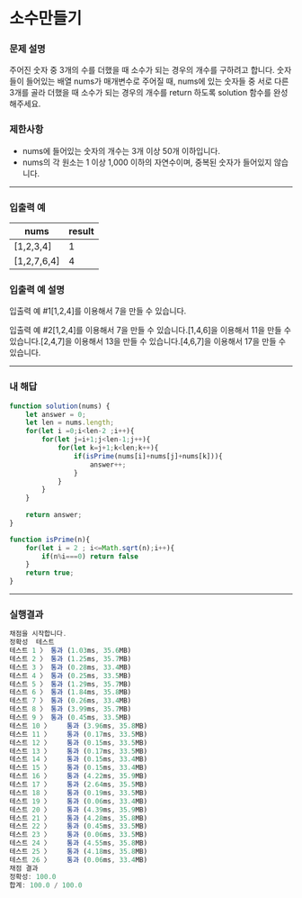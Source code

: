 # 소수만들기

### **문제 설명**

주어진 숫자 중 3개의 수를 더했을 때 소수가 되는 경우의 개수를 구하려고 합니다. 숫자들이 들어있는 배열 nums가 매개변수로 주어질 때, nums에 있는 숫자들 중 서로 다른 3개를 골라 더했을 때 소수가 되는 경우의 개수를 return 하도록 solution 함수를 완성해주세요.

### 제한사항

- nums에 들어있는 숫자의 개수는 3개 이상 50개 이하입니다.
- nums의 각 원소는 1 이상 1,000 이하의 자연수이며, 중복된 숫자가 들어있지 않습니다.

---

### 입출력 예

| nums | result |
| --- | --- |
| [1,2,3,4] | 1 |
| [1,2,7,6,4] | 4 |

### 입출력 예 설명

입출력 예 #1[1,2,4]를 이용해서 7을 만들 수 있습니다.

입출력 예 #2[1,2,4]를 이용해서 7을 만들 수 있습니다.[1,4,6]을 이용해서 11을 만들 수 있습니다.[2,4,7]을 이용해서 13을 만들 수 있습니다.[4,6,7]을 이용해서 17을 만들 수 있습니다.

---

### 내 해답

```jsx
function solution(nums) {
    let answer = 0;
    let len = nums.length;
    for(let i =0;i<len-2 ;i++){
        for(let j=i+1;j<len-1;j++){
            for(let k=j+1;k<len;k++){
                if(isPrime(nums[i]+nums[j]+nums[k])){
                    answer++;
                }
            }
        }
    }
    
    return answer;
}

function isPrime(n){
    for(let i = 2 ; i<=Math.sqrt(n);i++){
        if(n%i===0) return false
    }
    return true;
}
```

---

### 실행결과

```jsx
채점을 시작합니다.
정확성  테스트
테스트 1 〉	통과 (1.03ms, 35.6MB)
테스트 2 〉	통과 (1.25ms, 35.7MB)
테스트 3 〉	통과 (0.28ms, 33.4MB)
테스트 4 〉	통과 (0.25ms, 33.5MB)
테스트 5 〉	통과 (1.29ms, 35.7MB)
테스트 6 〉	통과 (1.84ms, 35.8MB)
테스트 7 〉	통과 (0.26ms, 33.4MB)
테스트 8 〉	통과 (3.99ms, 35.7MB)
테스트 9 〉	통과 (0.45ms, 33.5MB)
테스트 10 〉	통과 (3.96ms, 35.8MB)
테스트 11 〉	통과 (0.17ms, 33.5MB)
테스트 12 〉	통과 (0.15ms, 33.5MB)
테스트 13 〉	통과 (0.17ms, 33.5MB)
테스트 14 〉	통과 (0.15ms, 33.4MB)
테스트 15 〉	통과 (0.15ms, 33.4MB)
테스트 16 〉	통과 (4.22ms, 35.9MB)
테스트 17 〉	통과 (2.64ms, 35.5MB)
테스트 18 〉	통과 (0.19ms, 33.5MB)
테스트 19 〉	통과 (0.06ms, 33.4MB)
테스트 20 〉	통과 (4.39ms, 35.9MB)
테스트 21 〉	통과 (4.28ms, 35.8MB)
테스트 22 〉	통과 (0.45ms, 33.5MB)
테스트 23 〉	통과 (0.06ms, 33.5MB)
테스트 24 〉	통과 (4.55ms, 35.8MB)
테스트 25 〉	통과 (4.18ms, 35.8MB)
테스트 26 〉	통과 (0.06ms, 33.4MB)
채점 결과
정확성: 100.0
합계: 100.0 / 100.0
```